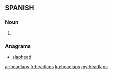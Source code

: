 ==SPANISH==

===Noun===
{{head|In|plural}}

# {{plural of|headlap|lang=en}}

===Anagrams===
* [[slaphead#English|slaphead]]

[[ar:headlaps]]
[[fr:headlaps]]
[[ku:headlaps]]
[[my:headlaps]]